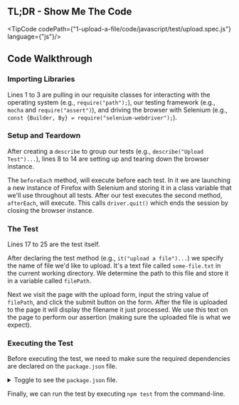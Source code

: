 
## TL;DR - Show Me The Code

<TipCode codePath={"1-upload-a-file/code/javascript/test/upload.spec.js"} language={"js"}/>

## Code Walkthrough

### Importing Libraries

Lines 1 to 3 are pulling in our requisite classes for interacting with the operating system (e.g., `require("path");`),
our testing framework (e.g., `mocha` and `require("assert")`), and driving the browser with
Selenium (e.g., `const {Builder, By} = require("selenium-webdriver");`).

### Setup and Teardown

After creating a `describe` to group our tests (e.g., `describe("Upload Test")...`), lines 8 to 14 are setting up and
tearing down the browser instance.

The `beforeEach` method, will execute before each test. In it we are launching a new instance of Firefox with
Selenium and storing it in a class variable that we'll use throughout all tests. After our test executes the second
method, `afterEach`, will execute. This calls `driver.quit()` which ends the session by closing the browser instance.

### The Test

Lines 17 to 25 are the test itself.

After declaring the test method (e.g., `it("upload a file")...`) we specify the name of file we'd like to upload. It's
a text file called `some-file.txt` in the current working directory. We determine the path to this file and store it
in a variable called `filePath`.

Next we visit the page with the upload form, input the string value of `filePath`, and click the submit button on the
form. After the file is uploaded to the page it will display the filename it just processed. We use this text on the
page to perform our assertion (making sure the uploaded file is what we expect).

### Executing the Test

Before executing the test, we need to make sure the required dependencies are declared on the `package.json` file.

<details>
    <summary>Toggle to see the <code>package.json</code> file.</summary>
    <div>
        <TipCode codePath={"1-upload-a-file/code/javascript/package.json"} language={"json"}/>
    </div>
</details>

Finally, we can run the test by executing `npm test` from the command-line.
